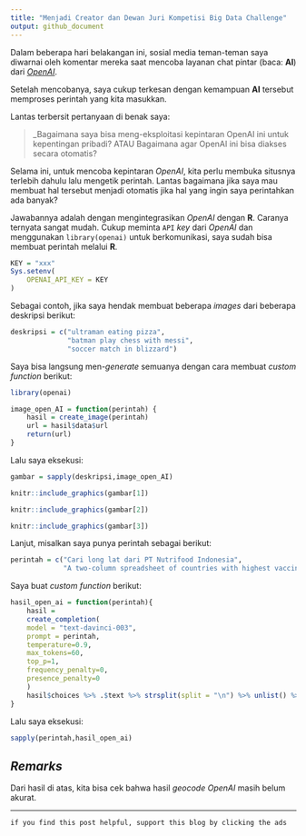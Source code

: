 ```yaml
---
title: "Menjadi Creator dan Dewan Juri Kompetisi Big Data Challenge"
output: github_document
---
```


Dalam beberapa hari belakangan ini, sosial media teman-teman saya diwarnai oleh komentar mereka saat mencoba layanan chat pintar (baca: __AI__) dari [_OpenAI_](https://beta.openai.com/).

Setelah mencobanya, saya cukup terkesan dengan kemampuan __AI__ tersebut memproses perintah yang kita masukkan.

Lantas terbersit pertanyaan di benak saya:

> _Bagaimana saya bisa meng-eksploitasi kepintaran OpenAI ini untuk kepentingan pribadi? ATAU Bagaimana agar OpenAI ini bisa diakses secara otomatis?

Selama ini, untuk mencoba kepintaran _OpenAI_, kita perlu membuka situsnya terlebih dahulu lalu mengetik perintah. Lantas bagaimana jika saya mau membuat hal tersebut menjadi otomatis jika hal yang ingin saya perintahkan ada banyak?

Jawabannya adalah dengan mengintegrasikan _OpenAI_ dengan __R__. Caranya ternyata sangat mudah. Cukup meminta `API` _key_ dari _OpenAI_ dan menggunakan `library(openai)` untuk berkomunikasi, saya sudah bisa membuat perintah melalui __R__.

```r
KEY = "xxx"
Sys.setenv(
    OPENAI_API_KEY = KEY
)
```

Sebagai contoh, jika saya hendak membuat beberapa _images_ dari beberapa deskripsi berikut:

```r
deskripsi = c("ultraman eating pizza",
              "batman play chess with messi",
              "soccer match in blizzard")
```

Saya bisa langsung men-_generate_ semuanya dengan cara membuat _custom function_ berikut:

```r
library(openai)

image_open_AI = function(perintah) {
    hasil = create_image(perintah)
    url = hasil$data$url
    return(url)
}
```

Lalu saya eksekusi:

```r
gambar = sapply(deskripsi,image_open_AI)
```

```r
knitr::include_graphics(gambar[1])
```

```r
knitr::include_graphics(gambar[2])
```

```r
knitr::include_graphics(gambar[3])
```

Lanjut, misalkan saya punya perintah sebagai berikut:

```r
perintah = c("Cari long lat dari PT Nutrifood Indonesia",
             "A two-column spreadsheet of countries with highest vaccine ratio for covid 19")
```

Saya buat _custom function_ berikut:

```r
hasil_open_ai = function(perintah){
    hasil = 
    create_completion(
    model = "text-davinci-003",
    prompt = perintah,
    temperature=0.9,
    max_tokens=60,
    top_p=1,
    frequency_penalty=0,
    presence_penalty=0
    )
    hasil$choices %>% .$text %>% strsplit(split = "\n") %>% unlist() %>% .[-1:-2]
}

```


Lalu saya eksekusi:

```r
sapply(perintah,hasil_open_ai)
```

## _Remarks_

Dari hasil di atas, kita bisa cek bahwa hasil _geocode_ _OpenAI_ masih belum akurat.

---

`if you find this post helpful, support this blog by clicking the ads`